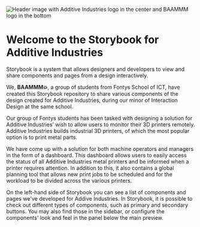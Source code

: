 
<Meta title="Introduction" />

<p>
	<img
		src="https://raw.githubusercontent.com/MaxAltena/baammm-additive-industries/development/.github/header-image.png"
		alt="Header image with Additive Industries logo in the center and BAAMMM logo in the bottom"
	/>
</p>

# Welcome to the Storybook for Additive Industries

Storybook is a system that allows designers and developers to view and share components and pages from a design interactively.

We, **BAAMMM💥**, a group of students from Fontys School of ICT, have created this Storybook repository to share various components of the design
created for Additive Industries, during our minor of Interaction Design at the same school.

Our group of Fontys students has been tasked with designing a solution for Additive Industries’ wish to allow users to monitor their 3D printers
remotely.
Additive Industries builds industrial 3D printers, of which the most popular option is to print metal parts.

We have come up with a solution for both machine operators and managers in the form of a dashboard.
This dashboard allows users to easily access the status of all Additive Industries metal printers and be informed when a printer requires
attention.
In addition to this, it also contains a global planning tool that allows new print jobs to be scheduled and for the workload to be divided across
the various printers.

On the left-hand side of Storybook you can see a list of components and pages we've developed for Addive Industries. In Storybook, it is possible to
check out different types of components, such as primary and secondary buttons. You may also find those in the sidebar, or configure the components'
look and feel in the panel below the main preview.

